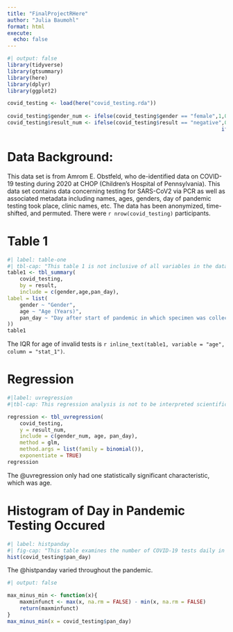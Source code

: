 ```yaml
---
title: "FinalProjectRHere"
author: "Julia Baumohl"
format: html
execute: 
  echo: false
---
```


```r
#| output: false
library(tidyverse)
library(gtsummary)
library(here)
library(dplyr)
library(ggplot2)

covid_testing <- load(here("covid_testing.rda"))
					
covid_testing$gender_num <- ifelse(covid_testing$gender == "female",1,0)
covid_testing$result_num <- ifelse(covid_testing$result == "negative",0,
																	 ifelse(covid_testing$result == "positive", 1, NA))

```

# Data Background:			

This data set is from Amrom E. Obstfeld, who de-identified data on COVID-19 testing during 2020 at CHOP (Children’s Hospital of Pennsylvania). This data set contains data concerning testing for SARS-CoV2 via PCR as well as associated metadata including names, ages, genders, day of pandemic testing took place, clinic names, etc. The data has been anonymized, time-shifted, and permuted. There were `r nrow(covid_testing)` participants.

# Table 1

```r
#| label: table-one
#| tbl-cap: "This table 1 is not inclusive of all variables in the data set, only of variables included in the regression."
table1 <- tbl_summary(
	covid_testing,
	by = result,
	include = c(gender,age,pan_day),
label = list(
	gender ~ "Gender",
	age ~ "Age (Years)",
	pan_day ~ "Day after start of pandemic in which specimen was collected"
))
table1
```

The IQR for age of invalid tests is `r inline_text(table1, variable = "age", column = "stat_1")`.

# Regression

```r
#|label: uvregression
#|tbl-cap: This regression analysis is not to be interpreted scientifically, and only conducted for coding practice purposes.

regression <- tbl_uvregression(
	covid_testing,
	y = result_num,
	include = c(gender_num, age, pan_day),
	method = glm,
	method.args = list(family = binomial()),
	exponentiate = TRUE)
regression

```

The @uvregression only had one statistically significant characteristic, which was age.

# Histogram of Day in Pandemic Testing Occured

```r
#| label: histpanday
#| fig-cap: "This table examines the number of COVID-19 tests daily in the data set after the pandemic began."
hist(covid_testing$pan_day)

```

The @histpanday varied throughout the pandemic. 

```r
#| output: false

max_minus_min <- function(x){
	maxminfunct <- max(x, na.rm = FALSE) - min(x, na.rm = FALSE)
	return(maxminfunct)
}
max_minus_min(x = covid_testing$pan_day)

```
